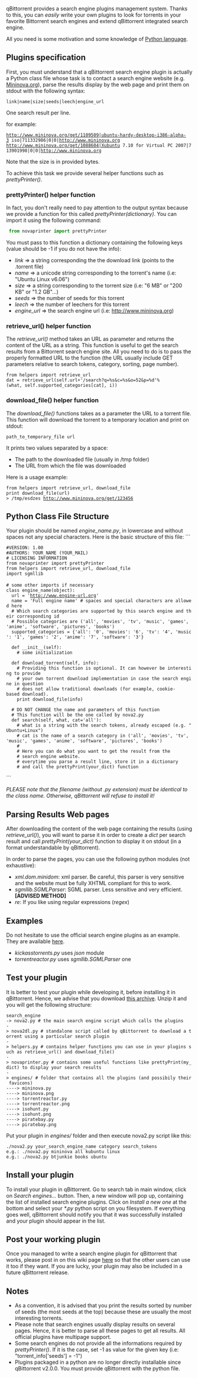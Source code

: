 qBittorrent provides a search engine plugins management system. Thanks to this, you can ''easily'' write your own plugins to look for torrents in your favorite Bittorrent search engines and extend qBittorrent integrated search engine.

All you need is some motivation and some knowledge of [http://www.python.org Python language].

==Plugins specification==

First, you must understand that a qBittorrent search engine plugin is actually a Python class file whose task is to contact a search engine website (e.g. [http://www.mininova.org Mininova.org]), parse the results display by the web page and print them on stdout with the following syntax:
 link|name|size|seeds|leech|engine_url

One search result per line.

for example:
 http://www.mininova.org/get/1109509|ubuntu-hardy-desktop-i386-alpha-3 iso|711332986|0|0|http://www.mininova.org
 http://www.mininova.org/get/1088604|Xubuntu 7.10 for Virtual PC 2007|713901998|0|0|http://www.mininova.org

Note that the size is in provided bytes.

To achieve this task we provide several helper functions such as ''prettyPrinter()''.

===prettyPrinter() helper function===
In fact, you don't really need to pay attention to the output syntax because we provide a function for this called ''prettyPrinter(dictionary)''. You can import it using the following command:
<source lang="python">
 from novaprinter import prettyPrinter
</source>

You must pass to this function a dictionary containing the following keys (value should be -1 if you do not have the info):
* ''link'' => a string corresponding the the download link (points to the .torrent file)
* ''name'' => a unicode string corresponding to the torrent's name (i.e: "Ubuntu Linux v6.06")
* ''size'' => a string corresponding to the torrent size (i.e: "6 MB" or "200 KB" or "1.2 GB"...)
* ''seeds'' => the number of seeds for this torrent
* ''leech'' => the number of leechers for this torrent
* ''engine_url'' => the search engine url (i.e: http://www.mininova.org)

===retrieve_url() helper function===
The ''retrieve_url()'' method takes an URL as parameter and returns the content of the URL as a string. This function is useful to get the search results from a Bittorrent search engine site. All you need to do is to pass the properly formatted URL to the function (the URL usually include GET parameters relative to search tokens, category, sorting, page number).

 from helpers import retrieve_url
 dat = retrieve_url(self.url+'/search?q=%s&c=%s&o=52&p=%d'%(what, self.supported_categories[cat], i))


===download_file() helper function===
The ''download_file()'' functions takes as a parameter the URL to a torrent file. This function will download the torrent to a temporary location and print on stdout:
 path_to_temporary_file url

It prints two values separated by a space:
* The path to the downloaded file (usually in /tmp folder)
* The URL from which the file was downloaded

Here is a usage example:
 from helpers import retrieve_url, download_file
 print download_file(url)
 > /tmp/esdzes http://www.mininova.org/get/123456

==Python Class File Structure==
Your plugin should be named ''engine_name.py'', in lowercase and without spaces not any special characters. Here is the basic structure of this file:
```
 #VERSION: 1.00
 #AUTHORS: YOUR_NAME (YOUR_MAIL)
 # LICENSING INFORMATION
 from novaprinter import prettyPrinter
 from helpers import retrieve_url, download_file
 import sgmllib
 
 # some other imports if necessary
 class engine_name(object):
   url = 'http://www.engine-url.org'
   name = 'Full engine name' # spaces and special characters are allowed here
   # Which search categories are supported by this search engine and their corresponding id
   # Possible categories are ('all', 'movies', 'tv', 'music', 'games', 'anime', 'software', 'pictures', 'books')
   supported_categories = {'all': '0', 'movies': '6', 'tv': '4', 'music': '1', 'games': '2', 'anime': '7', 'software': '3'}
 	
   def __init__(self):
     # some initialization
   
   def download_torrent(self, info):
     # Providing this function is optional. It can however be interesting to provide
     # your own torrent download implementation in case the search engine in question
     # does not allow traditional downloads (for example, cookie-based download).
     print download_file(info)
 	
   # DO NOT CHANGE the name and parameters of this function
   # This function will be the one called by nova2.py
   def search(self, what, cat='all'):
     # what is a string with the search tokens, already escaped (e.g. "Ubuntu+Linux")
     # cat is the name of a search category in ('all', 'movies', 'tv', 'music', 'games', 'anime', 'software', 'pictures', 'books')
     # 
     # Here you can do what you want to get the result from the
     # search engine website.
     # everytime you parse a result line, store it in a dictionary
     # and call the prettyPrint(your_dict) function
```

''PLEASE note that the filename (without .py extension) must be identical to the class name. Otherwise, qBittorrent will refuse to install it!''

==Parsing Results Web pages ==
After downloading the content of the web page containing the results (using ''retrieve_url()''), you will want to parse it in order to create a ''dict'' per search result and call ''prettyPrint(your_dict)'' function to display it on stdout (in a format understandable by qBittorrent).

In order to parse the pages, you can use the following python modules (not exhaustive):
* ''xml.dom.minidom'': xml parser. Be careful, this parser is very sensitive and the website must be fully XHTML compliant for this to work.
* ''sgmllib.SGMLParser'': SGML parser. Less sensitive and very efficient. '''[ADVISED METHOD]'''
* ''re'': If you like using regular expressions (''regex'')

==Examples==
Do not hesitate to use the official search engine plugins as an example. They are available [https://github.com/qbittorrent/qBittorrent/tree/master/src/searchengine/nova/engines here]. 
* ''kickasstorrents.py'' uses ''json'' module
* ''torrentreactor.py'' uses ''sgmllib.SGMLParser'' one

==Test your plugin==
It is better to test your plugin while developing it, before installing it in qBittorrent. Hence, we advise that you download [http://hydr0g3n.free.fr/search_engine.zip this archive]. Unzip it and you will get the following structure:
 
 search_engine
 -> nova2.py # the main search engine script which calls the plugins
 -> nova2dl.py # standalone script called by qBittorrent to download a torrent using a particular search plugin
 -> helpers.py # contains helper functions you can use in your plugins such as retrieve_url() and download_file()
 -> novaprinter.py # contains some useful functions like prettyPrint(my_dict) to display your search results
 -> engines/ # folder that contains all the plugins (and possibily their favicons)
 ----> mininova.py
 ----> mininova.png
 ----> torrentreactor.py
 ----> torrentreactor.png
 ----> isohunt.py
 ----> isohunt.png
 ----> piratebay.py
 ----> piratebay.png


Put your plugin in ''engines/'' folder and then execute nova2.py script like this:
 ./nova2.py your_search_engine_name category search_tokens
 e.g.: ./nova2.py mininova all kubuntu linux
 e.g.: ./nova2.py btjunkie books ubuntu

==Install your plugin==
To install your plugin in qBittorrent. Go to search tab in main window, click on ''Search engines...'' button. Then, a new window will pop up, containing the list of installed search engine plugins. Click on ''Install a new one'' at the bottom and select your ''*.py'' python script on you filesystem. If everything goes well, qBittorrent should notify you that it was successfully installed and your plugin should appear in the list.

==Post your working plugin==
Once you managed to write a search engine plugin for qBittorrent that works, please post in on this wiki page [http://plugins.qbittorrent.org here] so that the other users can use it too if they want. If you are lucky, your plugin may also be included in a future qBittorrent release.

==Notes==
* As a convention, it is advised that you print the results sorted by number of seeds (the most seeds at the top) because these are usually the most interesting torrents.
* Please note that search engines usually display results on several pages. Hence, it is better to parse all these pages to get all results. All official plugins have multipage support.
* Some search engines do not provide all the informations required by ''prettyPrinter()''. If it is the case, set -1 as value for the given key (i.e: "torrent_info['seeds'] = -1")
* Plugins packaged in a python are no longer directly installable since qBittorrent v2.0.0. You must provide qBittorrent with the python file.
